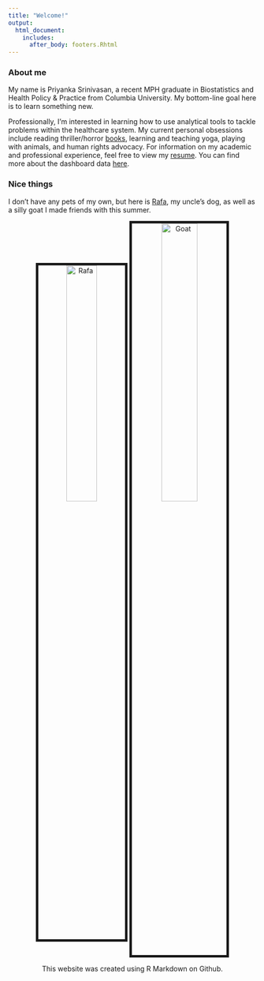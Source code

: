 ```yaml
---
title: "Welcome!"
output: 
  html_document:
    includes:
      after_body: footers.Rhtml
---
```


### About me

My name is Priyanka Srinivasan, a recent MPH graduate in Biostatistics and Health Policy & Practice from Columbia University. My bottom-line goal here is to learn something new.

Professionally, I'm interested in learning how to use analytical tools to tackle problems within the healthcare system. My current personal obsessions include reading thriller/horror [books](https://www.goodreads.com/priyankasrinivasan), learning and teaching yoga, playing with animals, and human rights advocacy. For information on my academic and professional experience, feel free to view my [resume](./resume.html). You can find more about the dashboard data [here](./dashboard.html).

### Nice things

I don't have any pets of my own, but here is [Rafa](https://www.instagram.com/rafa._nadog/), my uncle's dog, as well as a silly goat I made friends with this summer.

<center>
<img src="images/rafa.png" alt = "Rafa" style="width:35%; border:5px solid"> <img src="images/goat.png" alt = "Goat" style="width:38%; border:5px solid" style="float:left">



This website was created using R Markdown on Github.